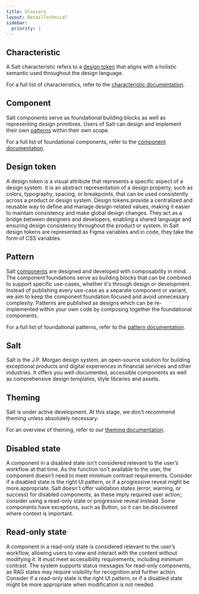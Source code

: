 ```yaml
---
title: Glossary
layout: DetailTechnical
sidebar:
  priority: 1
---
```


## Characteristic

A Salt characteristic refers to a [design token](#design-token) that aligns with a holistic semantic used throughout the design language.

For a full list of characteristics, refer to the [characteristic documentation](/salt/themes/characteristic-tokens).

## Component

Salt components serve as foundational building blocks as well as representing design primitives. Users of Salt can design and implement their own [patterns](#pattern) within their own scope.

For a full list of foundational components, refer to the [component documentation](/salt/components/index).

## Design token

A design token is a visual attribute that represents a specific aspect of a design system. It is an abstract representation of a design property, such as colors, typography, spacing, or breakpoints, that can be used consistently across a product or design system. Design tokens provide a centralized and reusable way to define and manage design-related values, making it easier to maintain consistency and make global design changes. They act as a bridge between designers and developers, enabling a shared language and ensuring design consistency throughout the product or system. In Salt design tokens are represented as Figma variables and in code, they take the form of CSS variables.

## Pattern

Salt [components](#component) are designed and developed with composability in mind. The component foundations serve as building blocks that can be combined to support specific use-cases, whether it's through design or development. Instead of publishing every use-case as a separate component or variant, we aim to keep the component foundation focused and avoid unnecessary complexity. Patterns are published as designs which can be re-implemented within your own code by composing together the foundational components.

For a full list of foundational patterns, refer to the [pattern documentation](/salt/patterns/index).

## Salt

Salt is the J.P. Morgan design system, an open-source solution for building exceptional products and digital experiences in financial services and other industries. It offers you well-documented, accessible components as well as comprehensive design templates, style libraries and assets.

## Theming

Salt is under active development. At this stage, we don't recommend theming unless absolutely necessary.

For an overview of theming, refer to our [theming documentation](/salt/themes/index).

## Disabled state

A component in a disabled state isn't considered relevant to the user’s workflow at that time. As the function isn't available to the user, the component doesn't need to meet minimum contrast requirements. Consider if a disabled state is the right UI pattern, or if a progressive reveal might be more appropriate. Salt doesn't offer validation states (error, warning, or success) for disabled components, as these imply required user action; consider using a read-only state or progressive reveal instead. Some components have exceptions, such as Button, so it can be discovered where context is important.

## Read-only state

A component in a read-only state is considered relevant to the user’s workflow, allowing users to view and interact with the content without modifying it. It must meet accessibility requirements, including minimum contrast. The system supports status messages for read-only components, as RAG states may require visibility for recognition and further action. Consider if a read-only state is the right UI pattern, or if a disabled state might be more appropriate when modification is not needed.
